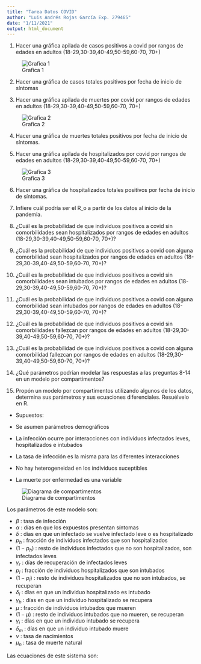 ```yaml
---
title: "Tarea Datos COVID"
author: "Luis Andrés Rojas García Exp. 279465"
date: "1/11/2021"
output: html_document
---
```



1. Hacer una gráfica apilada de casos positivos a covid por rangos de edades en adultos (18-29,30-39,40-49,50-59,60-70, 70+)

![Grafica 1](04_Output/Plots/grafica de rangos de edad.jpeg)

2.  Hacer una gráfica de casos totales positivos por fecha de inicio de síntomas

3. Hacer una gráfica apilada de muertes por covid por rangos de edades en adultos (18-29,30-39,40-49,50-59,60-70, 70+)

![Grafica 2](04_Output/Plots/grafica de muertes por rangos de edad.jpeg)

4.  Hacer una gráfica de muertes totales positivos por fecha de inicio de síntomas.

5. Hacer una gráfica apilada de hospitalizados por covid por rangos de edades en adultos (18-29,30-39,40-49,50-59,60-70, 70+)

![Grafica 3](04_Output/Plots/grafica de hospitalizaciones por rangos de edad.jpeg)

6.  Hacer una gráfica de hospitalizados totales positivos por fecha de inicio de síntomas.

7. Infiere cuál podría ser el R_o a partir de los datos al inicio de la pandemia.

8. ¿Cuál es la probabilidad de que individuos positivos a covid sin comorbilidades sean hospitalizados por rangos de edades en adultos (18-29,30-39,40-49,50-59,60-70, 70+)? 

9. ¿Cuál es la probabilidad de que individuos positivos a covid con alguna comorbilidad sean hospitalizados por rangos de edades en adultos (18-29,30-39,40-49,50-59,60-70, 70+)? 

10. ¿Cuál es la probabilidad de que individuos positivos a covid sin comorbilidades sean intubados por rangos de edades en adultos (18-29,30-39,40-49,50-59,60-70, 70+)? 

11. ¿Cuál es la probabilidad de que individuos positivos a covid con alguna comorbilidad sean intubados por rangos de edades en adultos (18-29,30-39,40-49,50-59,60-70, 70+)? 

12. ¿Cuál es la probabilidad de que individuos positivos a covid sin comorbilidades fallezcan por rangos de edades en adultos (18-29,30-39,40-49,50-59,60-70, 70+)? 

13. ¿Cuál es la probabilidad de que individuos positivos a covid con alguna comorbilidad fallezcan por rangos de edades en adultos (18-29,30-39,40-49,50-59,60-70, 70+)? 

14. ¿Qué parámetros podrían modelar las respuestas a las preguntas 8-14 en un modelo por compartimentos?

15. Propón un modelo por compartimentos utilizando algunos de los datos, determina sus parámetros y sus ecuaciones diferenciales. Resuélvelo en R.

+ Supuestos: 

- Se asumen parámetros demográficos
- La infección ocurre por interacciones con individuos infectados leves, hospitalizados e intubados
- La tasa de infección es la misma para las diferentes interacciones
- No hay heterogeneidad en los individuos suceptibles
- La muerte por enfermedad es una variable

![Diagrama de compartimentos](diagrama_compartimentos_COVID.png)

Los parámetros de este modelo son:

- $\beta$ : tasa de infección 
- $\alpha$ : días en que los expuestos presentan síntomas
- $\delta$ : días en que un infectado se vuelve infectado leve o es hospitalizado
- $p_h$ : fracción de individuos infectados que son hospitalizados
- $(1-p_h)$ : resto de individuos infectados que no son hospitalizados, son infectados leves
- $\gamma _r$ : días de recuperación de infectados leves
- $p_i$ : fracción de individuos hospitalizados que son intubados
- $(1-p_i)$ : resto de individuos hospitalizados que no son intubados, se recuperan
- $\delta _i$ : días en que un individuo hospitalizado es intubado
- $\gamma _h$ : días en que un individuo hospitalizado se recupera
- $\mu$ : fracción de individuos intubados que mueren
- $(1- \mu )$ : resto de individuos intubados que no mueren, se recuperan
- $\gamma _i$ : días en que un individuo intubado se recupera
- $\delta _m$ : días en que un individuo intubado muere 
- $\nu$ : tasa de nacimientos
- $\mu _n$ : tasa de muerte natural

Las ecuaciones de este sistema son:



